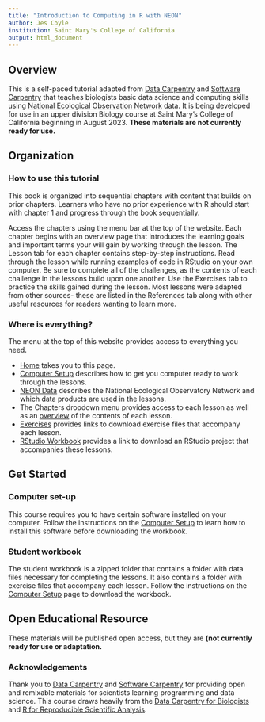 ```yaml
---
title: "Introduction to Computing in R with NEON"
author: Jes Coyle
institution: Saint Mary's College of California
output: html_document
---
```


## Overview
This is a self-paced tutorial adapted from [Data Carpentry](http://datacarpentry.org/) and [Software Carpentry](http://software-carpentry.org/) that teaches biologists basic data science and computing skills using  [National Ecological Observation Network](http://neonscience.org) data. It is being developed for use in an upper division Biology course at Saint Mary's College of California beginning in August 2023. **These materials are not currently ready for use.**


## Organization

### How to use this tutorial

This book is organized into sequential chapters with content that builds on prior chapters. Learners who have no prior experience with R should start with chapter 1 and progress through the book sequentially.

Access the chapters using the menu bar at the top of the website. Each chapter begins with an overview page that introduces the learning goals and important terms your will gain by working through the lesson. The Lesson tab for each chapter contains step-by-step instructions. Read through the lesson while running examples of code in RStudio on your own computer. Be sure to complete all of the challenges, as the contents of each challenge in the lessons build upon one another. Use the Exercises tab to practice the skills gained during the lesson. Most lessons were adapted from other sources- these are listed in the References tab along with other useful resources for readers wanting to learn more.


### Where is everything?

The menu at the top of this website provides access to everything you need.

* [Home](index.hmtl) takes you to this page.
* [Computer Setup](computer-setup.html) describes how to get you computer ready to work through the lessons.
* [NEON Data](NEON-data-intro.html) describes the National Ecological Observatory Network and which data products are used in the lessons.
* The Chapters dropdown menu provides access to each lesson as well as an [overview](00-module-contents.html) of the contents of each lesson.
* [Exercises](exercises-guide.html) provides links to download exercise files that accompany each lesson.
* [RStudio Workbook](download-student-RStudo-project.html) provides a link to download an RStudio project that accompanies these lessons.


## Get Started

### Computer set-up

This course requires you to have certain software installed on your computer. Follow the instructions on the [Computer Setup](computer-setup.html) to learn how to install this software before downloading the workbook.

### Student workbook

The student workbook is a zipped folder that contains a folder with data files necessary for completing the lessons. It also contains a folder with exercise files that accompany each lesson. Follow the instructions on the [Computer Setup](computer-setup.html) page to download the workbook.

## Open Educational Resource

These materials will be published open access, but they are **(not currently ready for use or adaptation.**

### Acknowledgements
Thank you to [Data Carpentry](http://datacarpentry.org/) and [Software Carpentry](http://software-carpentry.org/) for providing open and remixable materials for scientists learning programming and data science. This course draws heavily from the [Data Carpentry for Biologists](https://datacarpentry.org/semester-biology/) and [R for Reproducible Scientific Analysis](https://swcarpentry.github.io/r-novice-gapminder/).

